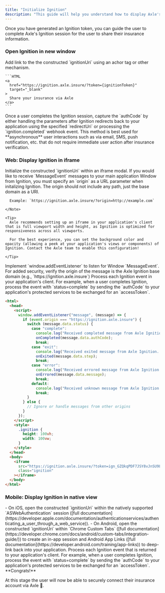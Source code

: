 ```yaml
---
title: "Initialize Ignition"
description: "This guide will help you understand how to display Axle's Ignition session to your users."
---
```


Once you have generated an Ignition token, you can guide the user to complete Axle's Ignition session for the user to share their insurance information.

### Open Ignition in new window

<Steps>
  <Step title="Open Ignition in new window">
    Add link to the the constructed `ignitionUri` using an achor tag or
    other mechanism. 
    
    ```HTML 
    <a
      href="https://ignition.axle.insure/?token={ignitionToken}"
      target="_blank"
    >
      Share your insurance via Axle
    </a>
    ```

  </Step>
  <Step title="Process Ignition completion">Once a user completes the Ignition session, capture the `authCode` by either handling the parameters after Ignition redirects back to your application using the specified `redirectUri` or processing the `ignition.completed` webhook event.</Step>
</Steps>

<Tip>
  This method is best used for **asynchronous** user interactions such as via
  email, SMS, push notification, etc. that do not require immediate user action
  after insurance verification.
</Tip>

### Web: Display Ignition in iframe

<Steps>
  <Step title="Open iframe">
    Initialize the constructed `ignitionUri` within an iframe modal.
    <Note>
      If you would like to receive `MessageEvent` messages to your main application Window from Ignition, you must specify an `origin` as a URL parameter when initalizing Ignition. The origin should not include any path, just the base domain as a URI.

      Example: `https://ignition.axle.insure/?origin=http://example.com`

    </Note>

    <Tip>
      Axle recommends setting up an iframe in your application's client that is full viewport width and height, as Ignition is optimized for responsiveness across all viewports.

      For the best experience, you can set the background color and opacity (allowing a peek at your application's views or components) of Ignition. Contact the Axle team to enable this configuration!

    </Tip>

  </Step>
  <Step title="Listen for MessageEvent">Implement `window.addEventListener` to listen for Window `MessageEvent`. For added security, verify the origin of the message is the Axle Ignition base domain (e.g., `https://ignition.axle.insure`)</Step>
  <Step title="Process Ignition event">
    Process each Ignition event in your application's client. For example, when a user completes Ignition, process the event with `status=complete` by sending the `authCode` to your application's protected
    services to be exchanged for an `accessToken`.
  </Step>
</Steps>

```HTML Page with iframe and eventListener (example)
<html>
  <head>
    <script>
      window.addEventListener("message", (message) => {
        if (event.origin === "https://ignition.axle.insure") {
          switch (message.data.status) {
            case "complete":
              console.log("Received completed message from Axle Ignition...", message.data);
              onCompleted(message.data.authCode);
              break;
            case "exit":
              console.log("Received exited message from Axle Ignition...", message.data);
              onExited(message.data.step);
              break;
            case "error":
              console.log("Received errored message from Axle Ignition...", message.data);
              onErrored(message.data.message);
              break;
            default:
              console.log("Received unknown message from Axle Ignition...");
              break;
          }
        } else {
          // Ignore or handle messages from other origins
        }
      });
    </script>
    <style>
      .ignition {
        height: 100vh;
        width: 100vw;
      }
    </style>
  </head>
  <body>
    <iframe
      src="https://ignition.axle.insure/?token=ign_GZQkqPDF7JSY8vJnSU9LP&origin=http://example.com"
      class="ignition"
    ></iframe>
  </body>
</html>
```

### Mobile: Display Ignition in native view

<Steps>
  <Step title="Open webview">
    - On iOS, open the constructed `ignitionUri` within the natively supported
    `ASWebAuthentication` session ([full
    documentation](https://developer.apple.com/documentation/authenticationservices/authenticating_a_user_through_a_web_service)).
    - On Android, open the constructed `ignitionUri` within `Chrome Custom Tabs`
    ([full
    documentation](https://developer.chrome.com/docs/android/custom-tabs/integration-guide/))
    to create an in-app session and Android App Links ([full
    documentation](https://developer.android.com/training/app-links)) to
    deep-link back into your application.
  </Step>
  <Step title="Process Ignition event">
    Process each Ignition event that is returned to your application's client.
    For example, when a user completes Ignition, process the event with
    `status=complete` by sending the `authCode` to your application's protected
    services to be exchanged for an `accessToken`.
  </Step>
</Steps>

<Check>
**Congrats!**

At this stage the user will now be able to securely connect their insurance account
via Axle 🎉.

</Check>
